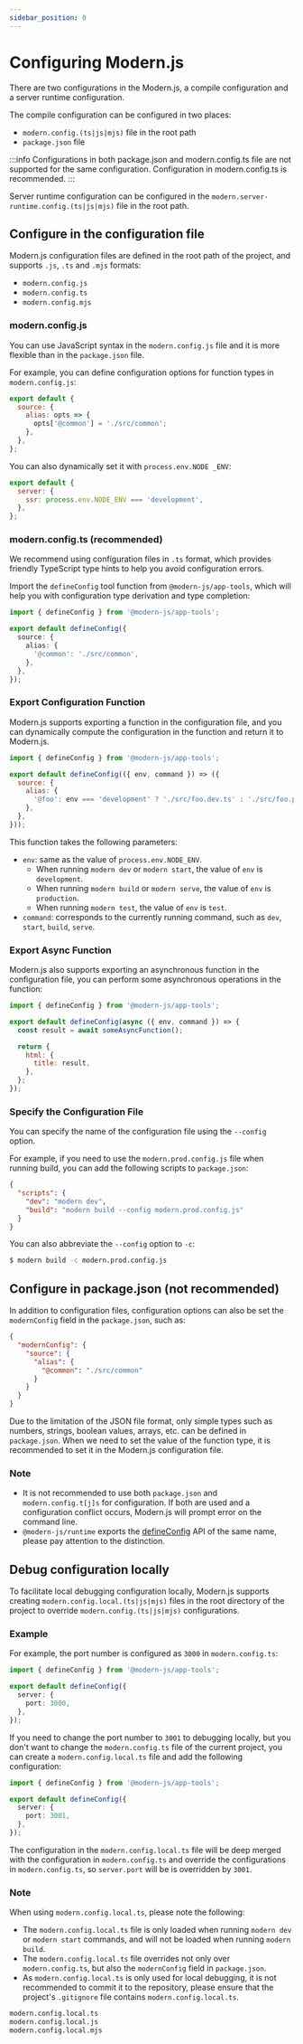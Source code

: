 ```yaml
---
sidebar_position: 0
---
```


# Configuring Modern.js

There are two configurations in the Modern.js, a compile configuration and a server runtime configuration.

The compile configuration can be configured in two places:

- `modern.config.(ts|js|mjs)` file in the root path
- `package.json` file

:::info
Configurations in both package.json and modern.config.ts file are not supported for the same configuration. Configuration in modern.config.ts is recommended.
:::

Server runtime configuration can be configured in the `modern.server-runtime.config.(ts|js|mjs)` file in the root path.

## Configure in the configuration file

Modern.js configuration files are defined in the root path of the project, and supports `.js`, `.ts` and `.mjs` formats:

- `modern.config.js`
- `modern.config.ts`
- `modern.config.mjs`

### modern.config.js

You can use JavaScript syntax in the `modern.config.js` file and it is more flexible than in the `package.json` file.

For example, you can define configuration options for function types in `modern.config.js`:

```js title="modern.config.js"
export default {
  source: {
    alias: opts => {
      opts['@common'] = './src/common';
    },
  },
};
```

You can also dynamically set it with `process.env.NODE _ENV`:

```js title="modern.config.js"
export default {
  server: {
    ssr: process.env.NODE_ENV === 'development',
  },
};
```

### modern.config.ts (recommended)

We recommend using configuration files in `.ts` format, which provides friendly TypeScript type hints to help you avoid configuration errors.

Import the `defineConfig` tool function from `@modern-js/app-tools`, which will help you with configuration type derivation and type completion:

```ts title="modern.config.ts"
import { defineConfig } from '@modern-js/app-tools';

export default defineConfig({
  source: {
    alias: {
      '@common': './src/common',
    },
  },
});
```

### Export Configuration Function

Modern.js supports exporting a function in the configuration file, and you can dynamically compute the configuration in the function and return it to Modern.js.

```js title="modern.config.js"
import { defineConfig } from '@modern-js/app-tools';

export default defineConfig(({ env, command }) => ({
  source: {
    alias: {
      '@foo': env === 'development' ? './src/foo.dev.ts' : './src/foo.prod.ts',
    },
  },
}));
```

This function takes the following parameters:

- `env`: same as the value of `process.env.NODE_ENV`.
  - When running `modern dev` or `modern start`, the value of `env` is `development`.
  - When running `modern build` or `modern serve`, the value of `env` is `production`.
  - When running `modern test`, the value of `env` is `test`.
- `command`: corresponds to the currently running command, such as `dev`, `start`, `build`, `serve`.

### Export Async Function

Modern.js also supports exporting an asynchronous function in the configuration file, you can perform some asynchronous operations in the function:

```js title="modern.config.js"
import { defineConfig } from '@modern-js/app-tools';

export default defineConfig(async ({ env, command }) => {
  const result = await someAsyncFunction();

  return {
    html: {
      title: result,
    },
  };
});
```

### Specify the Configuration File

You can specify the name of the configuration file using the `--config` option.

For example, if you need to use the `modern.prod.config.js` file when running build, you can add the following scripts to `package.json`:

```json title="package.json"
{
  "scripts": {
    "dev": "modern dev",
    "build": "modern build --config modern.prod.config.js"
  }
}
```

You can also abbreviate the `--config` option to `-c`:

```bash
$ modern build -c modern.prod.config.js
```

## Configure in package.json (not recommended)

In addition to configuration files, configuration options can also be set the `modernConfig` field in the `package.json`, such as:

```json title="package.json"
{
  "modernConfig": {
    "source": {
      "alias": {
        "@common": "./src/common"
      }
    }
  }
}
```

Due to the limitation of the JSON file format, only simple types such as numbers, strings, boolean values, arrays, etc. can be defined in `package.json`. When we need to set the value of the function type, it is recommended to set it in the Modern.js configuration file.

### Note

- It is not recommended to use both `package.json` and `modern.config.t[j]s` for configuration. If both are used and a configuration conflict occurs, Modern.js will prompt error on the command line.
- `@modern-js/runtime` exports the [defineConfig](/apis/app/runtime/app/define-config) API of the same name, please pay attention to the distinction.

## Debug configuration locally

To facilitate local debugging configuration locally, Modern.js supports creating `modern.config.local.(ts|js|mjs)` files in the root directory of the project to override `modern.config.(ts|js|mjs)` configurations.

### Example

For example, the port number is configured as `3000` in `modern.config.ts`:

```ts title="modern.config.ts"
import { defineConfig } from '@modern-js/app-tools';

export default defineConfig({
  server: {
    port: 3000,
  },
});
```

If you need to change the port number to `3001` to debugging locally, but you don't want to change the `modern.config.ts` file of the current project, you can create a `modern.config.local.ts` file and add the following configuration:

```ts title="modern.config.local.ts"
import { defineConfig } from '@modern-js/app-tools';

export default defineConfig({
  server: {
    port: 3001,
  },
});
```

The configuration in the `modern.config.local.ts` file will be deep merged with the configuration in `modern.config.ts` and override the configurations in `modern.config.ts`, so `server.port` will be is overridden by `3001`.

### Note

When using `modern.config.local.ts`, please note the following:

- The `modern.config.local.ts` file is only loaded when running `modern dev` or `modern start` commands, and will not be loaded when running `modern build`.
- The `modern.config.local.ts` file overrides not only over `modern.config.ts`, but also the `modernConfig` field in `package.json`.
- As `modern.config.local.ts` is only used for local debugging, it is not recommended to commit it to the repository, please ensure that the project's `.gitignore` file contains `modern.config.local.ts`.

```bash title=".gitingore"
modern.config.local.ts
modern.config.local.js
modern.config.local.mjs
```
